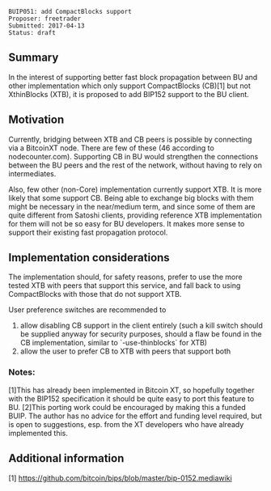 <pre>
BUIP051: add CompactBlocks support
Proposer: freetrader
Submitted: 2017-04-13
Status: draft
</pre>


==Summary==

In the interest of supporting better fast block propagation between BU and other implementation which only support CompactBlocks (CB)[1] but not XthinBlocks (XTB), it is proposed to add BIP152 support to the BU client.


==Motivation==

Currently, bridging between XTB and CB peers is possible by connecting via a BitcoinXT node. There are few of these (46 according to nodecounter.com). Supporting CB in BU would strengthen the connections between the BU peers and the rest of the network, without having to rely on intermediates.

Also, few other (non-Core) implementation currently support XTB. It is more likely that some support CB. Being able to exchange big blocks with them might be necessary in the near/medium term, and since some of them are quite different from Satoshi clients, providing reference XTB implementation for them will not be so easy for BU developers. It makes more sense to support their existing fast propagation protocol.


==Implementation considerations==

The implementation should, for safety reasons, prefer to use the more tested XTB with peers that support this service, and fall back to using CompactBlocks with those that do not support XTB.

User preference switches are recommended to
#allow disabling CB support in the client entirely (such a kill switch should be supplied anyway for security purposes, should a flaw be found in the CB implementation, similar to `-use-thinblocks` for XTB)
#allow the user to prefer CB to XTB with peers that support both

=== Notes: ===
[1]This has already been implemented in Bitcoin XT, so hopefully together with the BIP152 specification it should be quite easy to port this feature to BU.
[2]This porting work could be encouraged by making this a funded BUIP. The author has no advice for the effort and funding level required, but is open to suggestions, esp. from the XT developers who have already implemented this.

==Additional information==

[1] https://github.com/bitcoin/bips/blob/master/bip-0152.mediawiki
